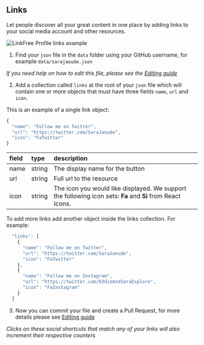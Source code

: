 
## Links

Let people discover all your great content in one place by adding links to your social media account and other resources.

![LinkFree Profile links example](https://user-images.githubusercontent.com/624760/209361460-61d05252-24ce-4417-86b4-72e18f8fec54.png)

1. Find your `json` file in the `data` folder using your GitHub username, for example `data/sarajaoude.json`

_If you need help on how to edit this file, please see the [Editing guide](/docs/how-to-guides/editing)_

2. Add a collection called `links` at the root of your `json` file which will contain one or more objects that must have three fields `name`, `url` and `icon`.

This is an example of a single link object:

```js
{
  "name": "Follow me on Twitter",
  "url": "https://twitter.com/SaraJaoude",
  "icon": "FaTwitter"
}
```

| field | type   | description                                                                                                |
| :---- | :----- | :--------------------------------------------------------------------------------------------------------- |
| name  | string | The display name for the button                                                                            |
| url   | string | Full url to the resource                                                                                   |
| icon  | string | The icon you would like displayed. We support the following icon sets: **Fa** and **Si** from React Icons. |

To add more links add another object inside the links collection. For example:

```js
  "links": [
    {
      "name": "Follow me on Twitter",
      "url": "https://twitter.com/SaraJaoude",
      "icon": "FaTwitter"
    },
    {
      "name": "Follow me on Instagram",
      "url": "https://twitter.com/EddieAndSaraExplore",
      "icon": "FaInstagram"
    }
  ]
```

3. Now you can commit your file and create a Pull Request, for more details please see [Editing guide](/docs/how-to-guides/editing)

_Clicks on these social shortcuts that match any of your links will also increment their respective counters_

